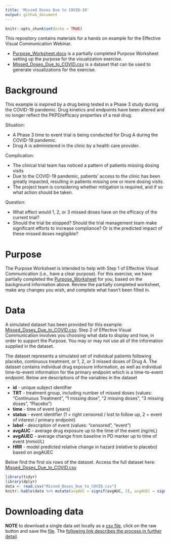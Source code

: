 ```yaml
---
title: 'Missed Doses Due to COVID-19'
output: github_document
---
```


```r
knitr::opts_chunk$set(echo = TRUE)
```

This repository contains materials for a hands on example for the Effective Visual Communication Webinar. 

* [Purpose_Worksheet.docx](Purpose_Worksheet.docx) is a partially completed Purpose Worksheet setting up the purpose for the visualization exercise.
* [Missed_Doses_Due_to_COVID.csv](Missed_Doses_Due_to_COVID.csv) is a dataset that can be used to generate visualizations for the exercise.

# Background

This example is inspired by a drug being tested in a Phase 3 study during the COVID-19 pandemic. Drug kinetics and endpoints have been altered and no longer reflect the PKPD/efficacy properties of a real drug.

Situation: 

*  A Phase 3 time to event trial is being conducted for Drug A during the COVID-19 pandemic.
*  Drug A is administered in the clinic by a health care provider.

Complication: 

*  The clinical trial team has noticed a pattern of patients missing dosing visits
*  Due to the COVID-19 pandemic, patients' access to the clinic has been greatly impacted, resulting in patients missing one or more dosing visits.
* The project team is considering whether mitigation is required, and if so what action should be taken.

Question:

*  What effect would 1, 2, or 3 missed doses have on the efficacy of the current trial?
*  Should the trial be stopped? Should the trial management team make significant efforts to increase compliance? Or is the predicted impact of these missed doses negligible? 

# Purpose

The Purpose Worksheet is intended to help with Step 1 of Effective Visual Communication (i.e., have a clear purpose). For this exercise, we have partially completed the [Purpose_Worksheet](Purpose_Worksheet.docx) for you, based on the background information above. Review the partially completed worksheet, make any changes you wish, and complete what hasn't been filled in.

# Data

A simulated dataset has been provided for this example: [Missed_Doses_Due_to_COVID.csv](Missed_Doses_Due_to_COVID.csv). Step 2 of Effective Visual Communication involves you choosing what data to display and how, in order to support the Purpose. You may or may not use all of the information supplied in the dataset.

The dataset represents a simulated set of individual patients following placebo, continuous treatment, or 1, 2, or 3 missed doses of Drug A. The dataset contains individual drug exposure information, as well as individual time-to-event information for the primary endpoint which is a time-to-event endpoint. Below are descriptions of the variables in the dataset

*  **id** - unique subject identifier
* **TRT** - treatment group, including number of missed doses (values: "Continuous Treatment", "1 missing dose", "2 missing doses", "3 missing doses", "Placebo")
* **time** - time of event (years)
* **status** - event identifier (1 = right censored / lost to follow up, 2 = event of interest / primary endpoint)
* **label** - description of event (values: "censored", "event")
* **avgAUC** - average drug exposure up to the time of the event (ng/mL)
* **avgAUEC** - average change from baseline in PD marker up to time of event (mmol/L)
* **HRR** - model predicted relative change in hazard (relative to placebo) based on avgAUEC

Below find the first six rows of the dataset. Access the full dataset here: [Missed_Doses_Due_to_COVID.csv](Missed_Doses_Due_to_COVID.csv)

```r
library(tidyr)
library(dplyr)
data <- read.csv("Missed_Doses_Due_to_COVID.csv")
knitr::kable(data %>% mutate(avgAUC = signif(avgAUC, 5), avgAUEC = signif(avgAUEC, 5), HRR = signif(HRR, 5)) %>% head(), rownames = FALSE)
```

# Downloading data

**NOTE** to download a single data set locally as a [csv file](https://raw.githubusercontent.com/GraphicsPrinciples/webinar/main/Missed_Doses_Due_to_COVID/Missed_Doses_Due_to_COVID.csv), click on the raw button and save the [file](https://raw.githubusercontent.com/GraphicsPrinciples/webinar/main/Missed_Doses_Due_to_COVID/Missed_Doses_Due_to_COVID.csv).
The [following link describes the process in further detail](https://stackoverflow.com/questions/4604663/download-single-files-from-github).








